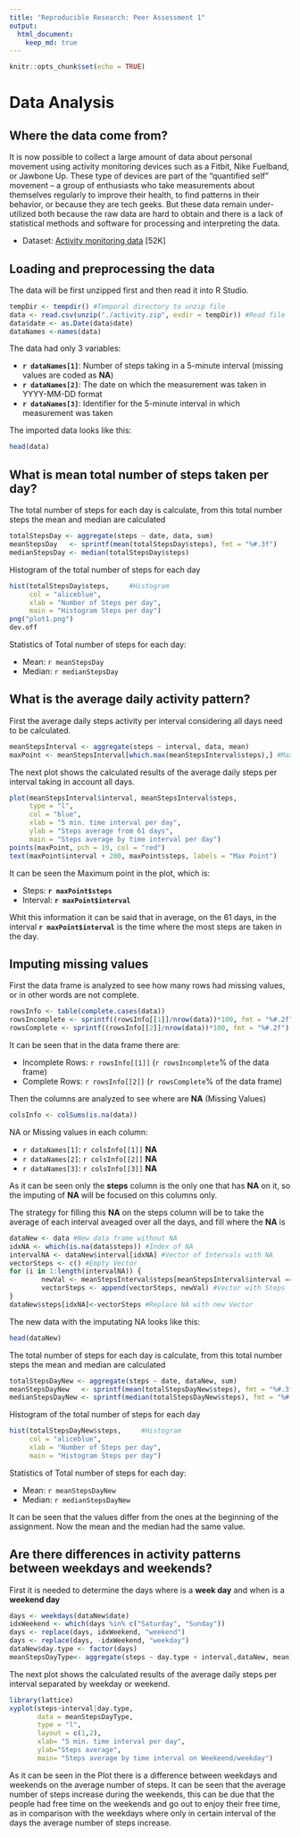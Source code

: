 ```yaml
---
title: "Reproducible Research: Peer Assessment 1"
output: 
  html_document:
    keep_md: true
---
```


```r
knitr::opts_chunk$set(echo = TRUE)
```
# Data Analysis

## Where the data come from?

It is now possible to collect a large amount of data about personal movement using activity monitoring devices such as a Fitbit, Nike Fuelband, or Jawbone Up. These type of devices are part of the “quantified self” movement – a group of enthusiasts who take measurements about themselves regularly to improve their health, to find patterns in their behavior, or because they are tech geeks. But these data remain under-utilized both because the raw data are hard to obtain and there is a lack of statistical methods and software for processing and interpreting the data.

- Dataset: [Activity monitoring data](./activity.zip) [52K]

## Loading and preprocessing the data

The data will be first unzipped first and then read it into R Studio.
```r
tempDir <- tempdir() #Temporal directory to unzip file
data <- read.csv(unzip("./activity.zip", exdir = tempDir)) #Read file
data$date <- as.Date(data$date)
dataNames <-names(data)
```

The data had only 3 variables:

- **`r dataNames[1]`**: Number of steps taking in a 5-minute interval (missing values are coded as **NA**)
- **`r dataNames[2]`**: The date on which the measurement was taken in YYYY-MM-DD format
- **`r dataNames[3]`**: Identifier for the 5-minute interval in which measurement was taken

The imported data looks like this:
```r
head(data)
```

## What is mean total number of steps taken per day?

The total number of steps for each day is calculate, from this total number steps the mean and median are calculated
```r
totalStepsDay <- aggregate(steps ~ date, data, sum)
meanStepsDay   <- sprintf(mean(totalStepsDay$steps), fmt = "%#.3f") 
medianStepsDay <- median(totalStepsDay$steps)
```

Histogram of the total number of steps for each day
```r
hist(totalStepsDay$steps,     #Histogram
     col = "aliceblue",
     xlab = "Number of Steps per day",
     main = "Histogram Steps per day")
png("plot1.png")
dev.off
```

Statistics of Total number of steps for each day:

- Mean: `r meanStepsDay`
- Median: `r medianStepsDay`

## What is the average daily activity pattern?

First the average daily steps activity per interval considering all days need to be calculated.
```r
meanStepsInterval <- aggregate(steps ~ interval, data, mean)
maxPoint <- meanStepsInterval[which.max(meanStepsInterval$steps),] #Maximum Point
```

The next plot shows the calculated results of the average daily steps per interval taking in account all days.
```r
plot(meanStepsInterval$interval, meanStepsInterval$steps,
     type = "l",
     col = "blue",
     xlab = "5 min. time interval per day",
     ylab = "Steps average from 61 days",
     main = "Steps average by time interval per day")
points(maxPoint, pch = 19, col = "red")
text(maxPoint$interval + 200, maxPoint$steps, labels = "Max Point")
```

It can be seen the Maximum point in the plot, which is:

- Steps:    **`r maxPoint$steps`**
- Interval: **`r maxPoint$interval`**

Whit this information it can be said that in average, on the 61 days, in the interval **`r maxPoint$interval`** is the time where the most steps are taken in the day.

## Imputing missing values

First the data frame is analyzed to see how many rows had missing values, or in other words are not complete.
```r
rowsInfo <- table(complete.cases(data))
rowsIncomplete <- sprintf((rowsInfo[[1]]/nrow(data))*100, fmt = "%#.2f") #% Incomplete 
rowsComplete <- sprintf((rowsInfo[[2]]/nrow(data))*100, fmt = "%#.2f")   #% Complete 
```

It can be seen that in the data frame there are:

- Incomplete Rows: `r rowsInfo[[1]]` (`r rowsIncomplete`% of the data frame)
- Complete Rows: `r rowsInfo[[2]]` (`r rowsComplete`% of the data frame) 

Then the columns are analyzed to see where are **NA** (Missing Values)
```r
colsInfo <- colSums(is.na(data))
```

NA or Missing values in each column:

- `r dataNames[1]`: `r colsInfo[[1]]` **NA**
- `r dataNames[2]`: `r colsInfo[[2]]` **NA**
- `r dataNames[3]`: `r colsInfo[[3]]` **NA**

As it can be seen only the **steps** column is the only one that has **NA** on it, so the imputing of **NA** will be focused on this columns only.

The strategy for filling this **NA** on the steps column will be to take the average of each interval aveaged over all the days, and fill where the **NA** is
```r
dataNew <- data #New data frame without NA
idxNA <- which(is.na(data$steps)) #Index of NA
intervalNA <- dataNew$interval[idxNA] #Vector of Intervals with NA
vectorSteps <- c() #Empty Vector
for (i in 1:length(intervalNA)) {
        newVal <- meanStepsInterval$steps[meanStepsInterval$interval == intervalNA[i]]
        vectorSteps <- append(vectorSteps, newVal) #Vector with Steps
}
dataNew$steps[idxNA]<-vectorSteps #Replace NA with new Vector
```

The new data with the imputating NA looks like this:
```r
head(dataNew)
```

The total number of steps for each day is calculate, from this total number steps the mean and median are calculated
```r
totalStepsDayNew <- aggregate(steps ~ date, dataNew, sum)
meanStepsDayNew   <- sprintf(mean(totalStepsDayNew$steps), fmt = "%#.3f") 
medianStepsDayNew <- sprintf(median(totalStepsDayNew$steps), fmt = "%#.3f")
```

Histogram of the total number of steps for each day
```r
hist(totalStepsDayNew$steps,     #Histogram
     col = "aliceblue",
     xlab = "Number of Steps per day",
     main = "Histogram Steps per day")
```

Statistics of Total number of steps for each day:

- Mean: `r meanStepsDayNew`
- Median: `r medianStepsDayNew`

It can be seen that the values differ from the ones at the beginning of the assignment. Now the mean and the median had the same value. 

## Are there differences in activity patterns between weekdays and weekends?

First it is needed to determine the days where is a **week day** and when is a **weekend day**
```r
days <- weekdays(dataNew$date)
idxWeekend <- which(days %in% c("Saturday", "Sunday"))
days <- replace(days, idxWeekend, "weekend")
days <- replace(days, -idxWeekend, "weekday")
dataNew$day.type <- factor(days)
meanStepsDayType<- aggregate(steps ~ day.type + interval,dataNew, mean)
```

The next plot shows the calculated results of the average daily steps per interval separated by weekday or weekend.
```r
library(lattice)
xyplot(steps~interval|day.type,
       data = meanStepsDayType,
       type = "l",
       layout = c(1,2),
       xlab= "5 min. time interval per day",
       ylab="Steps average",
       main= "Steps average by time interval on Weekeend/weekday")
```

As it can be seen in the Plot there is a difference between weekdays and weekends on the average number of steps. It can be seen that the average number of steps increase during the weekends, this can be due that the people had free time on the weekends and go out to enjoy their free time, as in comparison with the weekdays where only in certain interval of the days the average number of steps increase.